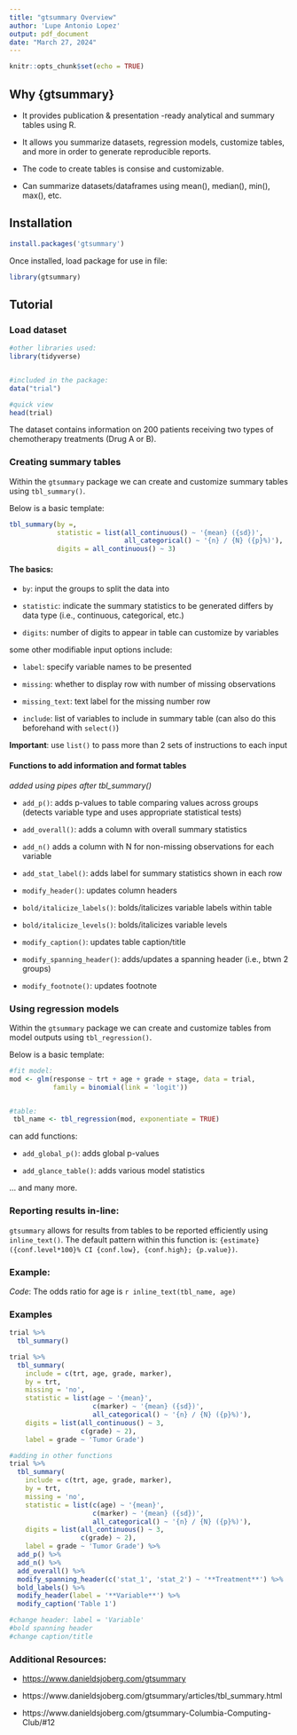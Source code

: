 ```yaml
---
title: "gtsummary Overview"
author: 'Lupe Antonio Lopez'
output: pdf_document
date: "March 27, 2024"
---
```


```r
knitr::opts_chunk$set(echo = TRUE)
```

## Why {gtsummary}

- It provides publication & presentation -ready analytical and summary tables using R.

- It allows you summarize datasets, regression models, customize tables, and more in order to generate reproducible reports.

- The code to create tables is consise and customizable. 

- Can summarize datasets/dataframes using mean(), median(), min(), max(), etc.



## Installation

```r
install.packages('gtsummary')
```

Once installed, load package for use in file:

```r
library(gtsummary)
```



## Tutorial


### Load dataset

```r
#other libraries used:
library(tidyverse)


#included in the package:
data("trial")
```

```r
#quick view
head(trial)
```

The dataset contains information on 200 patients receiving two types of chemotherapy treatments (Drug A or B).





### Creating summary tables

Within the `gtsummary` package we can create and customize summary tables using `tbl_summary()`.

Below is a basic template:

```r
tbl_summary(by =,
            statistic = list(all_continuous() ~ '{mean} ({sd})',
                             all_categorical() ~ '{n} / {N} ({p}%)'),
            digits = all_continuous() ~ 3)
```

#### The basics:

- `by`: input the groups to split the data into

- `statistic`: indicate the summary statistics to be generated \newline
               differs by data type (i.e., continuous, categorical, etc.)
               
- `digits`: number of digits to appear in table \newline
            can customize by variables



some other modifiable input options include:

- `label`: specify variable names to be presented

- `missing`: whether to display row with number of missing observations

- `missing_text`: text label for the missing number row

- `include`: list of variables to include in summary table \newline
             (can also do this beforehand with `select()`)



**Important**: use `list()` to pass more than 2 sets of instructions to each input



#### Functions to add information and format tables

*added using pipes after tbl_summary()*

- `add_p()`: adds p-values to table comparing values across groups
(detects variable type and uses appropriate statistical tests)

- `add_overall()`: adds a column with overall summary statistics

- `add_n()` adds a column with N for non-missing observations for each variable

- `add_stat_label()`: adds label for summary statistics shown in each row

- `modify_header()`: updates column headers

- `bold/italicize_labels()`: bolds/italicizes variable labels within table

- `bold/italicize_levels()`: bolds/italicizes variable levels

- `modify_caption()`: updates table caption/title

- `modify_spanning_header()`: adds/updates a spanning header (i.e., btwn 2 groups)

- `modify_footnote()`: updates footnote






### Using regression models

Within the `gtsummary` package we can create and customize tables from model outputs using `tbl_regression()`.

Below is a basic template:


```r
#fit model:
mod <- glm(response ~ trt + age + grade + stage, data = trial,
           family = binomial(link = 'logit'))


#table:
 tbl_name <- tbl_regression(mod, exponentiate = TRUE)
```

can add functions: 

- `add_global_p()`: adds global p-values

- `add_glance_table()`: adds various model statistics

... and many more.





### Reporting results in-line:

`gtsummary` allows for results from tables to be reported efficiently using `inline_text()`. The default pattern within this function is: `{estimate} ({conf.level*100}% CI {conf.low}, {conf.high}; {p.value})`.


### Example:

*Code*: The odds ratio for age is `r inline_text(tbl_name, age)`




### Examples


```r
trial %>% 
  tbl_summary()
```


```r
trial %>%
  tbl_summary(
    include = c(trt, age, grade, marker),
    by = trt,
    missing = 'no',
    statistic = list(age ~ '{mean}',
                     c(marker) ~ '{mean} ({sd})',
                     all_categorical() ~ '{n} / {N} ({p}%)'),
    digits = list(all_continuous() ~ 3,
                  c(grade) ~ 2),
    label = grade ~ 'Tumor Grade')
```



```r
#adding in other functions
trial %>%
  tbl_summary(
    include = c(trt, age, grade, marker),
    by = trt,
    missing = 'no',
    statistic = list(c(age) ~ '{mean}',
                     c(marker) ~ '{mean} ({sd})',
                     all_categorical() ~ '{n} / {N} ({p}%)'),
    digits = list(all_continuous() ~ 3,
                  c(grade) ~ 2),
    label = grade ~ 'Tumor Grade') %>%
  add_p() %>%
  add_n() %>%
  add_overall() %>%
  modify_spanning_header(c('stat_1', 'stat_2') ~ '**Treatment**') %>%
  bold_labels() %>%
  modify_header(label = '**Variable**') %>%
  modify_caption('Table 1')

#change header: label = 'Variable'
#bold spanning header
#change caption/title
```










### Additional Resources:

- [https://www.danieldsjoberg.com/gtsummary](https://www.danieldsjoberg.com/gtsummary/#:~:text=The%20%7Bgtsummary%7D%20package%20provides%20an,defaults%20with%20highly%20customizable%20capabilities.)

- https://www.danieldsjoberg.com/gtsummary/articles/tbl_summary.html

- https://www.danieldsjoberg.com/gtsummary-Columbia-Computing-Club/#12



